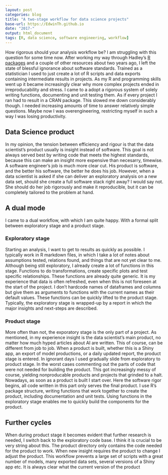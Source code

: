```yaml
---
layout: post
categories: blog
title: "A two-stage workflow for data science projects"
base-url: https://EdwinTh.github.io
date: "2017-"
output: html_document
tags: [R, data science, software engineering, workflow]
---
```


How rigorous should your analysis workflow be? I am struggling with this question for some time now. After working my way through Hadley's [R packages](http://r-pkgs.had.co.nz/) and a couple of other resources about two years ago, I left the state of blessful ignorance about software standards. Trained as a statistician I used to just create a lot of R scripts and data exports containing intermediate results in projects. As my R and programming skills went up it became increasingly clear why more complex projects ended in irreproducability and stress. I came to a adopt a rigorous system of solely writing functions, documenting and unit testing them. As if every project I ran had to result in a CRAN package. This slowed me down considerably though. I needed increasing amounts of time to answer relatively simple questions. Maybe now I was overengineering, restricting myself in such a way I was losing productivity.

## Data Science product

In my opinion, the tension between efficiency and rigour is that the data scientist's product usually is insight instead of software. This goal is not always served best by writing code that meets the highest standards, because this can make an insight more expensive than necesarry, timewise. A software engineer's job is much more clear cut. His product is software, and the better his software, the better he does his job. However, when a data scientist is asked if she can deliver an exploratory analysis on a new data set, should she create a full software stack right away? I would say not. She should do her job rigorously and make it reproducible, but it can be completely tailored to the problem at hand. 

## A dual mode

I came to a dual workflow, with which I am quite happy. With a formal split between exploratory stage and a product stage.

### Exploratory stage

Starting an analysis, I want to get to results as quickly as possible. I typically work in R markdown files, in which I take a lot of notes about assumptions tested, relations found, and things that are not yet clear to me. Although being still exploratory, I already create a lot of functions in this stage. Functions to do transformations, create specific plots and test specific relationships. These functions are already quite generic. It is my experience that data is often refreshed, even when this is not foreseen at the start of the project. I don't hardcode names of dataframes and columns but give them as arguments to functions with the current names as their default values. These functions can be quickly lifted to the product stage. Typically, the exploratory stage is wrapped-up by a report in which the major insights and next-steps are described.

### Product stage

More often than not, the exporatory stage is the only part of a project. As mentioned, in my experience insight is the data scientist's main product, no matter how much hyped articles about AI are written. This of course, can be different from job to job. When a product is built, whether this is a Shiny app, an export of model productions, or a daily updated report, the product stage is entered. In ignorant days I used gradually slide from exploratory to product stage. In the worst cases commenting out the parts of code that were not needed for building the product. This got increasingly messy of course, yielding nonproducable products and projects that grinded to a halt. Nowadays, as soon as a product is built I start over. Here the software rigor begins, all code written in this part only serves the final product. I use R's package structure, writing functions that work together to create the product, including documentation and unit tests. Using functions in the exploratory stage enables me to quickly build the components for the product.

## Further cycles

When during product stage it becomes evident that further research is needed, I switch back to the exploratory code base. I think it is crucial to be very string about this. The product directory only contains the code needed for the product to work. When new insight requires the product to change I adjust the product. This workflow prevents a large set of scripts with a great number of models, many exported data sets, several versions of a Shiny app etc. It is always clear what the current version of the product



